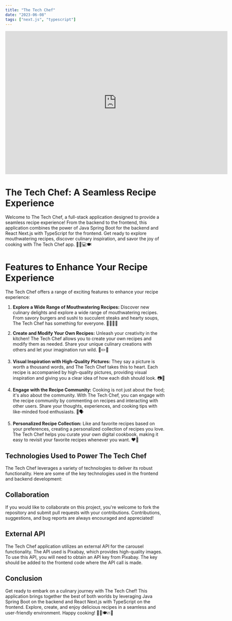```yaml
---
title: "The Tech Chef"
date: "2023-06-08"
tags: ["next.js", "typescript"]
---
```

<iframe src="https://www.linkedin.com/embed/feed/update/urn:li:ugcPost:7068879617301823488" height="450" width="700" frameborder allowfullscreen title="Post incorporato"></iframe>

# The Tech Chef: A Seamless Recipe Experience

Welcome to The Tech Chef, a full-stack application designed to provide a seamless recipe experience! From the backend to the frontend, this application combines the power of Java Spring Boot for the backend and React Next.js with TypeScript for the frontend. Get ready to explore mouthwatering recipes, discover culinary inspiration, and savor the joy of cooking with The Tech Chef app. 🚀🌿💻🍽️

# Features to Enhance Your Recipe Experience

The Tech Chef offers a range of exciting features to enhance your recipe experience:

1. **Explore a Wide Range of Mouthwatering Recipes:** Discover new culinary delights and explore a wide range of mouthwatering recipes. From savory burgers and sushi to succulent steaks and hearty soups, The Tech Chef has something for everyone. 🍔🍣🥩🍲

2. **Create and Modify Your Own Recipes:** Unleash your creativity in the kitchen! The Tech Chef allows you to create your own recipes and modify them as needed. Share your unique culinary creations with others and let your imagination run wild. 📝✏️📸

3. **Visual Inspiration with High-Quality Pictures:** They say a picture is worth a thousand words, and The Tech Chef takes this to heart. Each recipe is accompanied by high-quality pictures, providing visual inspiration and giving you a clear idea of how each dish should look. 📷👀

4. **Engage with the Recipe Community:** Cooking is not just about the food; it's also about the community. With The Tech Chef, you can engage with the recipe community by commenting on recipes and interacting with other users. Share your thoughts, experiences, and cooking tips with like-minded food enthusiasts. 💬🗣️

5. **Personalized Recipe Collection:** Like and favorite recipes based on your preferences, creating a personalized collection of recipes you love. The Tech Chef helps you curate your own digital cookbook, making it easy to revisit your favorite recipes whenever you want. ❤️📌

## Technologies Used to Power The Tech Chef

The Tech Chef leverages a variety of technologies to deliver its robust functionality. Here are some of the key technologies used in the frontend and backend development:



## Collaboration

If you would like to collaborate on this project, you're welcome to fork the repository and submit pull requests with your contributions. Contributions, suggestions, and bug reports are always encouraged and appreciated!

## External API

The Tech Chef application utilizes an external API for the carousel functionality. The API used is Pixabay, which provides high-quality images. To use this API, you will need to obtain an API key from Pixabay. The key should be added to the frontend code where the API call is made.

## Conclusion

Get ready to embark on a culinary journey with The Tech Chef! This application brings together the best of both worlds by leveraging Java Spring Boot on the backend and React Next.js with TypeScript on the frontend. Explore, create, and enjoy delicious recipes in a seamless and user-friendly environment. Happy cooking! 🍳🌟🍽️🔥🚀
